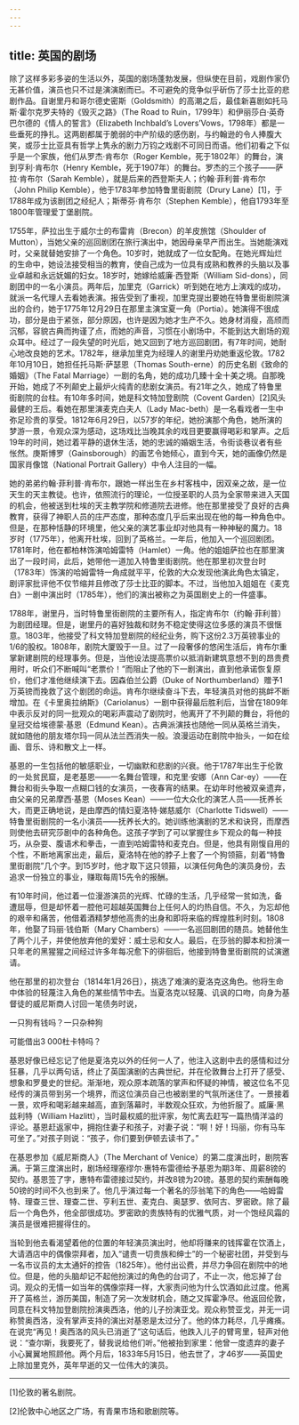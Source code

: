 ```yaml
---
---
---
```

title: 英国的剧场
---




除了这样多彩多姿的生活以外，英国的剧场蓬勃发展，但纵使在目前，戏剧作家仍无甚价值，演员也只不过是演演剧而已。不可避免的竞争似乎斫伤了莎士比亚的悲剧作品。自谢里丹和哥尔德史密斯（Goldsmith）的高潮之后，最佳新喜剧如托马斯·霍尔克罗夫特的《毁灭之路》（The Road to Ruin，1799年）和伊丽莎白·英奇巴尔德的《情人的誓言》（Elizabeth Inchbald’s Lovers’Vows，1798年）都是一些垂死的挣扎。这两剧都属于脆弱的中产阶级的感伤剧，与约翰逊的令人捧腹大笑，或莎士比亚具有哲学上隽永的剧力万钧之戏剧不可同日而语。他们初看之下似乎是一个家族，他们从罗杰·肯布尔（Roger Kemble，死于1802年）的舞台，演到亨利·肯布尔（Henry Kemble，死于1907年）的舞台。罗杰的三个孩子——萨拉·肯布尔（Sarah Kemble），就是后来的西登斯夫人；约翰·菲利普·肯布尔（John Philip Kemble），他于1783年参加特鲁里街剧院（Drury Lane）[1]，于1788年成为该剧团之经纪人；斯蒂芬·肯布尔（Stephen Kemble），他自1793年至1800年管理爱丁堡剧院。

1755年，萨拉出生于威尔士的布雷肯（Brecon）的羊皮旅馆（Shoulder of Mutton），当她父亲的巡回剧团在旅行演出中，她因母亲早产而出生。当她能演戏时，父亲就替她安排了一个角色。10岁时，她就成了一位女配角。在她光辉灿烂的生命中，她设法接受相当的教育，使自己成为一位具有成熟和教养的头脑以及事业卓越和永远妩媚的妇女。18岁时，她嫁给威廉·西登斯（William Sid-dons），同剧团中的一名小演员。两年后，加里克（Garrick）听到她在地方上演戏的成功，就派一名代理人去看她表演。报告受到了重视，加里克提出要她在特鲁里街剧院演出的合约，她于1775年12月29日在那里主演宝夏一角（Portia）。她演得不很成功，部分是由于紧张，部分原因，也许是因为她才生产不久。她身材消瘦，高颀而沉郁，容貌古典而拘谨了点，而她的声音，习惯在小剧场中，不能到达大剧场的观众耳中。经过了一段失望的时光后，她又回到了地方巡回剧团，有7年时间，她耐心地改良她的艺术。1782年，继承加里克为经理人的谢里丹劝她重返伦敦。1782年10月10日，她担任托马斯·萨瑟恩（Thomas South-erne）的历史名剧《致命的婚姻》（The Fatal Marriage）一剧的名角，她的成功几臻十全十美之境。自那晚开始，她成了不列颠史上最炉火纯青的悲剧女演员。有21年之久，她成了特鲁里街剧院的台柱。有10年多时间，她是科文特加登剧院（Covent Garden）[2]风头最健的王后。看她在那里演麦克白夫人（Lady Mac-beth）是一名看戏者一生中弥足珍贵的享受。1812年6月29日，以57岁的年纪，她扮演那个角色，她所演的梦游一景，令观众深为感动，这场戏比当晚其余的戏目更要赢得喝彩和掌声。之后19年的时间，她过着平静的退休生活，她的忠诚的婚姻生活，令街谈巷议者有些怅然。庚斯博罗（Gainsborough）的画艺令她倾心，直到今天，她的画像仍然是国家肖像馆（National Portrait Gallery）中令人注目的一幅。

她的弟弟约翰·菲利普·肯布尔，跟她一样出生在乡村客栈中，因双亲之故，是一位天生的天主教徒。也许，依照流行的理论，一位授圣职的人员为全家带来进入天国的机会，他被送到杜埃的天主教学院和修道院去进修。他在那里接受了良好的古典教育，获得了神职人员的庄严态度，那种态度几乎后来出现在他的每一种角色中。但是，在那种恬静的环境里，他父亲的演艺事业却对他具有一种神秘的魔力。18岁时（1775年），他离开杜埃，回到了英格兰。一年后，他加入一个巡回剧团。1781年时，他在都柏林饰演哈姆雷特（Hamlet）一角。他的姐姐萨拉也在那里演出了一段时间，此后，她带他一道加入特鲁里街剧院。他在那里初次登台时（1783年）饰演的哈姆雷特一角成就平平，伦敦的大众发现他演此角色太镇定，剧评家批评他不仅节缩并且修改了莎士比亚的脚本。不过，当他加入姐姐在《麦克白》一剧中演出时（1785年），他们的演出被称之为英国剧史上的一件盛事。

1788年，谢里丹，当时特鲁里街剧院的主要所有人，指定肯布尔（约翰·菲利普）为剧团经理。但是，谢里丹的喜好独裁和财务不稳定使得这位多感的演员不很惬意。1803年，他接受了科文特加登剧院的经纪业务，购下这份2.3万英镑事业的1/6的股权。1808年，剧院大厦毁于一旦。过了一段奢侈的悠闲生活后，肯布尔重掌新建剧院的经理事务。但是，当他设法提高票价以抵消新建筑意想不到的昂贵费用时，听众们不断喊叫“老票价！”而阻止了他的下一剧演出，直到他承诺恢复原价，他们才准他继续演下去。因森伯兰公爵（Duke of Northumberland）赠予1万英镑而挽救了这个剧团的命运。肯布尔继续奋斗下去，年轻演员对他的挑衅不断增加。在《卡里奥拉纳斯》（Cariolanus）一剧中获得最后胜利后，当曾在1809年中表示反对的同一批观众的喝彩声震动了剧院时，他离开了不列颠的舞台，将他的皇冠交给埃德蒙·基恩（Edmund Kean）。古典派演技也随他一同从英格兰消失，就如随他的朋友塔尔玛一同从法兰西消失一般。浪漫运动在剧院中抬头，一如在绘画、音乐、诗和散文上一样。

基恩的一生包括他的敏感职业，一切幽默和悲剧的兴衰。他于1787年出生于伦敦的一处贫民窟，是老基恩——一名舞台管理，和克里·安娜（Ann Car-ey）——在舞台和街头争取一点糊口钱的女演员，一夜春宵的结果。在幼年时他被双亲遗弃，由父亲的兄弟摩西·基恩（Moses Kean）——一位大众化的演艺人员——抚养长大，而更正确地说，是由摩西的情妇夏洛特·娣慈威尔（Charlotte Tidswell）——特鲁里街剧院的一名小演员——抚养长大的。她训练他演剧的艺术和诀窍，而摩西则使他去研究莎剧中的各种角色。这孩子学到了可以掌握住乡下观众的每一种技巧，从杂耍、腹语术和拳击，一直到哈姆雷特和麦克白。但是，他具有刚愎自用的个性，不断地离家出走，最后，夏洛特在他的脖子上套了一个狗领箍，刻着“特鲁里街剧院”几个字。到15岁时，他才取下这只领箍，以演任何角色的演员身份，去追求一份独立的事业，赚取每周15先令的报酬。

有10年时间，他过着一位漫游演员的光辉、忙碌的生活，几乎经常一贫如洗，备遭屈辱，但是却怀着一腔他可超越英国舞台上任何人的灼热自信。不久，为忘却他的艰辛和痛苦，他借着酒精梦想他高贵的出身和即将来临的辉煌胜利时刻。1808年，他娶了玛丽·钱伯斯（Mary Chambers）——一名巡回剧团的随员。她替他生了两个儿子，并使他放弃他的爱好：威士忌和女人。最后，在莎翁的脚本和扮演一只年老的黑猩猩之间经过许多年每况愈下的徘徊后，他接到特鲁里街剧院的试演邀请。

他在那里的初次登台（1814年1月26日），挑选了难演的夏洛克这角色。他将生命中体验的轻蔑注入角色的某些情节中去。当夏洛克以轻蔑、讥讽的口吻，向身为基督徒的威尼斯商人讨回一笔债务时说，

一只狗有钱吗？一只杂种狗

可能借出3 000杜卡特吗？



基恩好像已经忘记了他是夏洛克以外的任何一人了，他注入这剧中去的感情和过分狂暴，几乎以两句话，终止了英国演剧的古典世纪，并在伦敦舞台上打开了感受、想象和罗曼史的世纪。渐渐地，观众原本疏落的掌声和怀疑的神情，被这位名不见经传的演员带到另一个境界，而这位演员自己也被剧里的气氛所迷住了。一景接着一景，欢呼和喝彩越来越高，直到落幕时，半数观众狂欢，为他折服了。威廉·黑兹利特（William Hazlitt），当时最权威的批评家，匆忙离去赶写一篇热情洋溢的评论。基恩赶返家中，拥抱住妻子和孩子，对妻子说：“啊！好！玛丽，你有马车可坐了。”对孩子则说：“孩子，你们要到伊顿去读书了。”

在基恩参加《威尼斯商人》（The Merchant of Venice）的第二度演出时，剧院客满。于第三度演出时，剧场经理塞缪尔·惠特布雷德给予基恩为期3年、周薪8镑的契约。基恩签了字，惠特布雷德接过契约，并改8镑为20镑。基恩的契约索酬每晚50镑的时间不久也到来了。他几乎演过每一个著名的莎翁笔下的角色——哈姆雷特、理查三世、理查二世、亨利五世、麦克白、奥瑟罗、依阿古、罗密欧。除了最后一个角色外，他全部很成功。罗密欧的贵族特有的优雅气质，对一个饱经风霜的演员是很难把握得住的。

当轮到他去看渴望着他的位置的年轻演员演出时，他却将赚来的钱挥霍在饮酒上，大请酒店中的偶像崇拜者，加入“谴责一切贵族和绅士”的一个秘密社团，并受到与一名市议员的太太通奸的控告（1825年）。他付出讼费，并尽力争回在剧院中的地位。但是，他的头脑却记不起他扮演过的角色的台词了，不止一次，他忘掉了台词。观众的无情一如当年的偶像崇拜一样，大家责问他为什么饮酒如此过度。他离开了英格兰，游历美国，制造了另一次发财机会，随之又挥霍净尽。他返回伦敦，同意在科文特加登剧院扮演奥西洛，他的儿子扮演亚戈。观众称赞亚戈，并无一词称赞奥西洛，没有掌声支持的演出对基恩是太过分了。他的体力耗尽，几乎瘫痪。在说完“再见！奥西洛的风头已消逝了”这句话后，他跌入儿子的臂弯里，轻声对他说：“查尔斯，我要死了，替我说给他们听。”他被抬到家里：他曾一度遗弃的妻子小心翼翼地照顾他。两个月后，1833年5月15日，他去世了，才46岁——英国史上除加里克外，英年早逝的又一位伟大的演员。



* * *



[1]伦敦的著名剧院。

[2]伦敦中心地区之广场，有青果市场和歌剧院等。